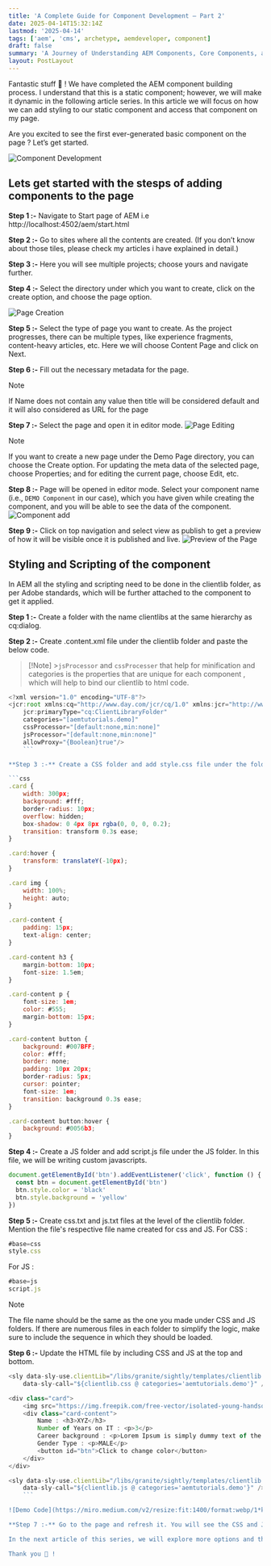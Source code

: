 ```yaml
---
title: 'A Complete Guide for Component Development — Part 2'
date: 2025-04-14T15:32:14Z
lastmod: '2025-04-14'
tags: ['aem', 'cms', archetype, aemdeveloper, component]
draft: false
summary: 'A Journey of Understanding AEM Components, Core Components, and Extended Components.'
layout: PostLayout
---
```


Fantastic stuff 🎉 ! We have completed the AEM component building process. I understand that this is a static component; however, we will make it dynamic in the following article series. In this article we will focus on how we can add styling to our static component and access that component on my page.

Are you excited to see the first ever-generated basic component on the page ? Let’s get started.

![Component Development](https://miro.medium.com/v2/resize:fit:1400/format:webp/1*jwocV1Su2ui7fwsdh6AFog.png)

## Lets get started with the stesps of adding components to the page

**Step 1 :-** Navigate to Start page of AEM i.e http://localhost:4502/aem/start.html

**Step 2 :-** Go to sites where all the contents are created. (If you don’t know about those tiles, please check my articles i have explained in detail.)

**Step 3 :-** Here you will see multiple projects; choose yours and navigate further.

**Step 4 :-** Select the directory under which you want to create, click on the create option, and choose the page option.

![Page Creation](https://miro.medium.com/v2/resize:fit:1400/format:webp/1*Fjq3evOgGZtkzngBm7EjxA.png)

**Step 5 :-** Select the type of page you want to create. As the project progresses, there can be multiple types, like experience fragments, content-heavy articles, etc. Here we will choose Content Page and click on Next.

**Step 6 :-** Fill out the necessary metadata for the page.

> [!Note]
> If Name does not contain any value then title will be considered default and it will also considered as URL for the page

**Step 7 :-** Select the page and open it in editor mode.
![Page Editing](https://miro.medium.com/v2/resize:fit:1400/format:webp/1*h7CJo9U6GhKEdVuTeO--vA.png)

> [!Note]
> If you want to create a new page under the Demo Page directory, you can choose the Create option.
> For updating the meta data of the selected page, choose Properties; and for editing the current page, choose Edit, etc.

**Step 8 :-** Page will be opened in editor mode. Select your component name (i.e., `DEMO Component` in our case), which you have given while creating the component, and you will be able to see the data of the component.
![Component add](https://miro.medium.com/v2/resize:fit:1400/format:webp/1*nniEon7Z-zid4PgOW3srqg.png)

**Step 9 :-** Click on top navigation and select view as publish to get a preview of how it will be visible once it is published and live.
![Preview of the Page](https://miro.medium.com/v2/resize:fit:1400/format:webp/1*TyfTOXalZrycUWvSU0jv0w.png)

## Styling and Scripting of the component

In AEM all the styling and scripting need to be done in the clientlib folder, as per Adobe standards, which will be further attached to the component to get it applied.

**Step 1 :-** Create a folder with the name clientlibs at the same hierarchy as cq:dialog.

**Step 2 :-** Create .content.xml file under the clientlib folder and paste the below code.

> [!Note] >`jsProcessor` and `cssProcesser` that help for minification and categories is the properties that are unique for each component , which will help to bind our clientlib to html code.

````javascript
<?xml version="1.0" encoding="UTF-8"?>
<jcr:root xmlns:cq="http://www.day.com/jcr/cq/1.0" xmlns:jcr="http://www.jcp.org/jcr/1.0"
    jcr:primaryType="cq:ClientLibraryFolder"
    categories="[aemtutorials.demo]"
    cssProcessor="[default:none,min:none]"
    jsProcessor="[default:none,min:none]"
    allowProxy="{Boolean}true"/>
    ```

**Step 3 :-** Create a CSS folder and add style.css file under the folder directory, where we will be writing custom styles.

```css
.card {
    width: 300px;
    background: #fff;
    border-radius: 10px;
    overflow: hidden;
    box-shadow: 0 4px 8px rgba(0, 0, 0, 0.2);
    transition: transform 0.3s ease;
}

.card:hover {
    transform: translateY(-10px);
}

.card img {
    width: 100%;
    height: auto;
}

.card-content {
    padding: 15px;
    text-align: center;
}

.card-content h3 {
    margin-bottom: 10px;
    font-size: 1.5em;
}

.card-content p {
    font-size: 1em;
    color: #555;
    margin-bottom: 15px;
}

.card-content button {
    background: #007BFF;
    color: #fff;
    border: none;
    padding: 10px 20px;
    border-radius: 5px;
    cursor: pointer;
    font-size: 1em;
    transition: background 0.3s ease;
}

.card-content button:hover {
    background: #0056b3;
}
````

**Step 4 :-** Create a JS folder and add script.js file under the JS folder. In this file, we will be writing custom javascripts.

```javascript
document.getElementById('btn').addEventListener('click', function () {
  const btn = document.getElementById('btn')
  btn.style.color = 'black'
  btn.style.background = 'yellow'
})
```

**Step 5 :-** Create css.txt and js.txt files at the level of the clientlib folder. Mention the file's respective file name created for css and JS.
For CSS :

```javascript
#base=css
style.css
```

For JS :

```javascript
#base=js
script.js
```

> [!Note]
> The file name should be the same as the one you made under CSS and JS folders. If there are numerous files in each folder to simplify the logic, make sure to include the sequence in which they should be loaded.

**Step 6 :-** Update the HTML file by including CSS and JS at the top and bottom.

````javascript
<sly data-sly-use.clientLib="/libs/granite/sightly/templates/clientlib.html"
    data-sly-call="${clientlib.css @ categories='aemtutorials.demo'}" />

<div class="card">
    <img src="https://img.freepik.com/free-vector/isolated-young-handsome-man-different-poses-white-background-illustration_632498-859.jpg?t=st=1742962932~exp=1742966532~hmac=004d3eff238972e2d5016ea7650b5f838d0478d445574e74ff4dcdf13189716c&w=1380" alt="Card Image">
    <div class="card-content">
        Name : <h3>XYZ</h3>
        Number of Years on IT : <p>3</p>
        Career background : <p>Lorem Ipsum is simply dummy text of the printing and typesetting industry. Lorem Ipsum has been the industry's standard dummy text ever since the 1500s, when an unknown printer took a galley of type and scrambled it to make a type specimen book. It has survived not only five centuries, but also the leap into electronic typesetting, remaining essentially unchanged. </p>
        Gender Type : <p>MALE</p>
        <button id="btn">Click to change color</button>
    </div>
</div>

<sly data-sly-use.clientLib="/libs/granite/sightly/templates/clientlib.html"
    data-sly-call="${clientlib.js @ categories='aemtutorials.demo'}" />
    ```

![Demo Code](https://miro.medium.com/v2/resize:fit:1400/format:webp/1*kQZBaWmCXSqqOGr_H9SxAw.png)

**Step 7 :-** Go to the page and refresh it. You will see the CSS and JS are applied to the component.

In the next article of this series, we will explore more options and the complexity of the component and how we can make this static component dynamic with multiple values and fields, so stay connected.

Thank you 🙏 !
````
